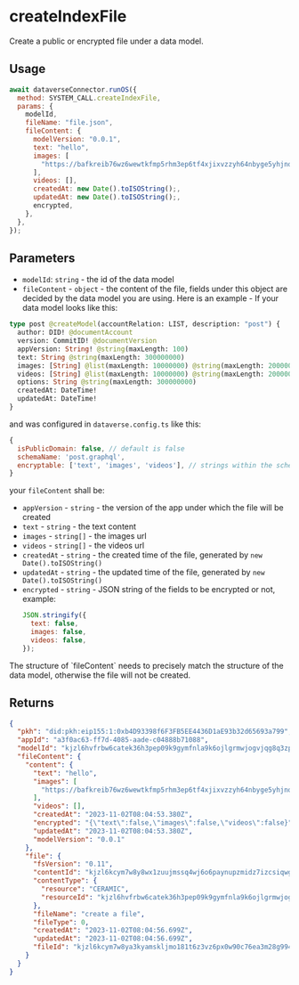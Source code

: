 
# createIndexFile

Create a public or encrypted file under a data model.

## Usage

```js
await dataverseConnector.runOS({
  method: SYSTEM_CALL.createIndexFile,
  params: {
    modelId,
    fileName: "file.json",
    fileContent: {
      modelVersion: "0.0.1",
      text: "hello",
      images: [
        "https://bafkreib76wz6wewtkfmp5rhm3ep6tf4xjixvzzyh64nbyge5yhjno24yl4.ipfs.w3s.link",
      ],
      videos: [],
      createdAt: new Date().toISOString();,
      updatedAt: new Date().toISOString();,
      encrypted,
    },
  },
});
```

## Parameters

- `modelId`: `string` - the id of the data model
- `fileContent` - `object` - the content of the file, fields under this object are decided by the data model you are using.
  Here is an example -
  If your data model looks like this:

```graphql
type post @createModel(accountRelation: LIST, description: "post") {
  author: DID! @documentAccount
  version: CommitID! @documentVersion
  appVersion: String! @string(maxLength: 100)
  text: String @string(maxLength: 300000000)
  images: [String] @list(maxLength: 10000000) @string(maxLength: 2000000)
  videos: [String] @list(maxLength: 10000000) @string(maxLength: 2000000)
  options: String @string(maxLength: 300000000)
  createdAt: DateTime!
  updatedAt: DateTime!
}
```

and was configured in `dataverse.config.ts` like this:

```js
{
  isPublicDomain: false, // default is false
  schemaName: 'post.graphql',
  encryptable: ['text', 'images', 'videos'], // strings within the schema and within the array represent fields that may be encrypted, while fields within the schema but not within the array represent fields that will definitely not be encrypted
}
```

your `fileContent` shall be:

- `appVersion` - `string` - the version of the app under which the file will be created
- `text` - `string` - the text content
- `images` - `string[]` - the images url
- `videos` - `string[]` - the videos url
- `createdAt` - `string` - the created time of the file, generated by `new Date().toISOString()`
- `updatedAt` - `string` - the updated time of the file, generated by `new Date().toISOString()`
- `encrypted` - `string` - JSON string of the fields to be encrypted or not, example:
  ```js
  JSON.stringify({
    text: false,
    images: false,
    videos: false,
  });
  ```

<Callout>
  The structure of `fileContent` needs to precisely match the structure of the
  data model, otherwise the file will not be created.
</Callout>

## Returns

```json
{
  "pkh": "did:pkh:eip155:1:0xb4D93398f6F3FB5EE4436D1aE93b32d65693a799",
  "appId": "a3f0ac63-ff7d-4085-aade-c04888b71088",
  "modelId": "kjzl6hvfrbw6catek36h3pep09k9gymfnla9k6ojlgrmwjogvjqg8q3zpybl1yu",
  "fileContent": {
    "content": {
      "text": "hello",
      "images": [
        "https://bafkreib76wz6wewtkfmp5rhm3ep6tf4xjixvzzyh64nbyge5yhjno24yl4.ipfs.w3s.link"
      ],
      "videos": [],
      "createdAt": "2023-11-02T08:04:53.380Z",
      "encrypted": "{\"text\":false,\"images\":false,\"videos\":false}",
      "updatedAt": "2023-11-02T08:04:53.380Z",
      "modelVersion": "0.0.1"
    },
    "file": {
      "fsVersion": "0.11",
      "contentId": "kjzl6kcym7w8y8wx1zuujmssq4wj6o6paynupzmidz7izcsiqwgpnt1uyo9lg2a",
      "contentType": {
        "resource": "CERAMIC",
        "resourceId": "kjzl6hvfrbw6catek36h3pep09k9gymfnla9k6ojlgrmwjogvjqg8q3zpybl1yu"
      },
      "fileName": "create a file",
      "fileType": 0,
      "createdAt": "2023-11-02T08:04:56.699Z",
      "updatedAt": "2023-11-02T08:04:56.699Z",
      "fileId": "kjzl6kcym7w8ya3kyamskljmo181t6z3vz6px0w90c76ea3m28g994t58341ijt"
    }
  }
}
```
